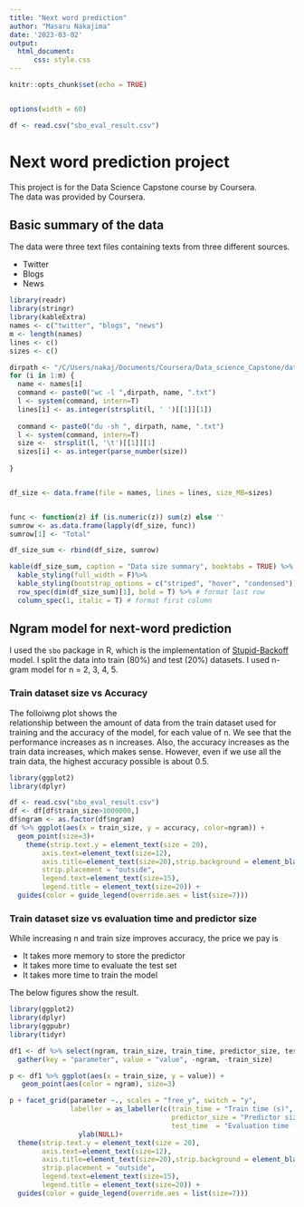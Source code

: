 ```yaml
---
title: "Next word prediction"
author: "Masaru Nakajima"
date: '2023-03-02'
output: 
  html_document:
      css: style.css
---
```




```r
knitr::opts_chunk$set(echo = TRUE)



```

```r
options(width = 60)

```

```r
df <- read.csv("sbo_eval_result.csv")
```

# Next word prediction project
This project is for the Data Science Capstone course by Coursera.  
The data was provided by Coursera.

## Basic summary of the data

The data were three text files containing texts from three different sources.  

- Twitter
- Blogs
- News


```r
library(readr)
library(stringr)
library(kableExtra)
names <- c("twitter", "blogs", "news")
m <- length(names)
lines <- c()
sizes <- c()

dirpath <- "/C/Users/nakaj/Documents/Coursera/Data_science_Capstone/data/final/en_US/en_US."
for (i in 1:m) {
  name <- names[i]
  command <- paste0("wc -l ",dirpath, name, ".txt")
  l <- system(command, intern=T)
  lines[i] <- as.integer(strsplit(l, ' ')[[1]][1])
  
  command <- paste0("du -sh ", dirpath, name, ".txt")
  l <- system(command, intern=T)
  size <-  strsplit(l, '\t')[[1]][1]
  sizes[i] <- as.integer(parse_number(size))
  
}


df_size <- data.frame(file = names, lines = lines, size_MB=sizes)


func <- function(z) if (is.numeric(z)) sum(z) else '' 
sumrow <- as.data.frame(lapply(df_size, func))
sumrow[1] <- "Total"

df_size_sum <- rbind(df_size, sumrow)

kable(df_size_sum, caption = "Data size summary", booktabs = TRUE) %>%
  kable_styling(full_width = F)%>%
  kable_styling(bootstrap_options = c("striped", "hover", "condensed")) %>%
  row_spec(dim(df_size_sum)[1], bold = T) %>% # format last row
  column_spec(1, italic = T) # format first column

```

## Ngram model for next-word prediction

I used the `sbo` package in R, which is the implementation of [Stupid-Backoff](https://aclanthology.org/D07-1090/) 
model. I split the data into train (80%) and test (20%) datasets. I used n-gram model for n = 2, 3, 4, 5. 

### Train dataset size vs Accuracy

The folloiwng plot shows the  
relationship between the amount of data from the train dataset used for  
training and the accuracy of the model, for each value of n. We see that the  
performance increases as n increases. Also, the accuracy increases as the  
train data increases, which makes sense. However, even if we use all the  
train data, the highest accuracy possible is about 0.5.

```r
library(ggplot2)
library(dplyr)

df <- read.csv("sbo_eval_result.csv")
df <- df[df$train_size>1000000,]
df$ngram <- as.factor(df$ngram)
df %>% ggplot(aes(x = train_size, y = accuracy, color=ngram)) + 
  geom_point(size=3)+
    theme(strip.text.y = element_text(size = 20),
        axis.text=element_text(size=12), 
        axis.title=element_text(size=20),strip.background = element_blank(), # remove the background
        strip.placement = "outside", 
        legend.text=element_text(size=15),
        legend.title = element_text(size=20)) +
  guides(color = guide_legend(override.aes = list(size=7)))
```

### Train dataset size vs evaluation time and predictor size

While increasing n and train size improves accuracy, the price we pay is

- It takes more memory to store the predictor
- It takes more time to evaluate the test set
- It takes more time to train the model

The below figures show the result.

```r
library(ggplot2)
library(dplyr)
library(ggpubr)
library(tidyr)

df1 <- df %>% select(ngram, train_size, train_time, predictor_size, test_time) %>%
  gather(key = "parameter", value = "value", -ngram, -train_size)

p <- df1 %>% ggplot(aes(x = train_size, y = value)) + 
   geom_point(aes(color = ngram), size=3) 

p + facet_grid(parameter ~., scales = "free_y", switch = "y",
               labeller = as_labeller(c(train_time = "Train time (s)", 
                                        predictor_size = "Predictor size (MB)",
                                        test_time  = "Evaluation time (s)"))) +
                 ylab(NULL)+
  theme(strip.text.y = element_text(size = 20),
        axis.text=element_text(size=12), 
        axis.title=element_text(size=20),strip.background = element_blank(), # remove the background
        strip.placement = "outside", 
        legend.text=element_text(size=15),
        legend.title = element_text(size=20)) +
  guides(color = guide_legend(override.aes = list(size=7)))


```
<!-- ## R Markdown -->

<!-- This is an R Markdown document. Markdown is a simple formatting syntax for authoring HTML, PDF, and MS Word documents. For more details on using R Markdown see <http://rmarkdown.rstudio.com>. -->

<!-- When you click the **Knit** button a document will be generated that includes both content as well as the output of any embedded R code chunks within the document. You can embed an R code chunk like this: -->

<!-- ```{r cars} -->
<!-- summary(cars) -->
<!-- ``` -->

<!-- ## Including Plots -->

<!-- You can also embed plots, for example: -->

<!-- ```{r pressure, echo=FALSE} -->
<!-- plot(pressure) -->
<!-- ``` -->

<!-- Note that the `echo = FALSE` parameter was added to the code chunk to prevent printing of the R code that generated the plot. -->
